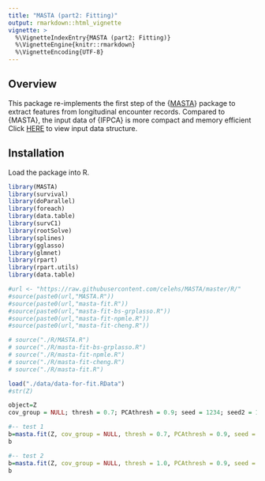 ```yaml
---
title: "MASTA (part2: Fitting)"
output: rmarkdown::html_vignette
vignette: >
  %\VignetteIndexEntry{MASTA (part2: Fitting)}
  %\VignetteEngine{knitr::rmarkdown}
  %\VignetteEncoding{UTF-8}
---
```


## Overview

This package re-implements the first step of the {[MASTA](https://celehs.github.io/MASTA/)} package to extract features from longitudinal encounter records. Compared to {MASTA}, the input data of {IFPCA} is more compact and memory efficient Click [HERE](https://github.com/celehs/IFPCA/tree/master/data-raw) to view input data structure.

## Installation


Load the package into R.

```r
library(MASTA)
library(survival)
library(doParallel)
library(foreach)
library(data.table)
library(survC1)
library(rootSolve)
library(splines)
library(gglasso)
library(glmnet)
library(rpart)
library(rpart.utils)
library(data.table)
```

```r
#url <- "https://raw.githubusercontent.com/celehs/MASTA/master/R/"
#source(paste0(url,"MASTA.R"))
#source(paste0(url,"masta-fit.R"))
#source(paste0(url,"masta-fit-bs-grplasso.R"))
#source(paste0(url,"masta-fit-npmle.R"))
#source(paste0(url,"masta-fit-cheng.R"))

# source("./R/MASTA.R")
# source("./R/masta-fit-bs-grplasso.R")
# source("./R/masta-fit-npmle.R")
# source("./R/masta-fit-cheng.R")
# source("./R/masta-fit.R")

load("./data/data-for-fit.RData")
#str(Z)
```


```r
object=Z
cov_group = NULL; thresh = 0.7; PCAthresh = 0.9; seed = 1234; seed2 = 100 ;
```


```r
#-- test 1
b=masta.fit(Z, cov_group = NULL, thresh = 0.7, PCAthresh = 0.9, seed = 1234, seed2 = 100) 
b
```

```r
#-- test 2
b=masta.fit(Z, cov_group = NULL, thresh = 1.0, PCAthresh = 0.9, seed = 1234, seed2 = 100) 
b
```





